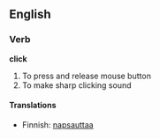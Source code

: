 ==English==

===Verb===

'''click'''

# To press and release mouse button
# To make sharp clicking sound

====Translations====
*Finnish: [[napsauttaa]]